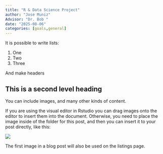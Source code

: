 ```yaml
---
title: "R & Data Science Project"
author: "Jose Muniz"
Advisor: "Dr. Bob "
date: "2025-08-06"
categories: [goals,general]
---
```


It is possible to write lists:

1.  One
2.  Two
3.  Three

And make headers

## This is a second level heading

You can include images, and many other kinds of content.

If you are using the visual editor in Rstudio you can drag images onto the editor to insert them into the document. Otherwise, you need to place the image inside of the folder for this post, and then you can insert it to your post directly, like this:

![](images/clipboard-1358640177.png)

The first image in a blog post will also be used on the listings page.

